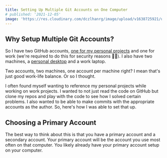 ```yaml
---
title: Setting Up Multiple Git Accounts on One Computer
# published: '2021-12-05'
image: 'https://res.cloudinary.com/dczlhanrg/image/upload/v1638725921/unsplash-DuBNA1QMpPA.jpg'
---
```


## Why Setup Multiple Git Accounts?

So I have two GitHub accounts, [one for my personal projects](https://github.com/mattbeiswenger) and one for work (we're required to do this for security reasons 🤷‍♂️).
I also have two machines, a [personal desktop](/uses) and a work laptop.

Two accounts, two machines, one account per machine right? I mean that's just good work-life balance. Or so I thought.

I often found myself wanting to reference my personal projects while working on work projects.
I wanted to not just read the code on GitHub but clone my repos and play with the code to see how I solved certain problems.
I also wanted to be able to make commits with the appropriate accounts as the author. So, here's how I was able to set that up.

## Choosing a Primary Account

The best way to think about this is that you have a primary account and a secondary account. Your primary account will
be the account you use most often on that computer. You likely already have your primary account setup on your computer.
